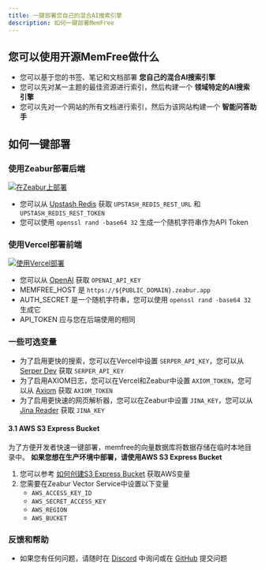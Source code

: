 ```yaml
---
title: 一键部署您自己的混合AI搜索引擎
description: 如何一键部署MemFree
---
```


## 您可以使用开源MemFree做什么

-   您可以基于您的书签、笔记和文档部署 **您自己的混合AI搜索引擎**
-   您可以先对某一主题的最佳资源进行索引，然后构建一个 **领域特定的AI搜索引擎**
-   您可以先对一个网站的所有文档进行索引，然后为该网站构建一个 **智能问答助手**

## 如何一键部署

<Steps>

### 使用Zeabur部署后端

<a href="https://zeabur.com/templates/CE71SC?referralCode=memfree">
    <img src="https://zeabur.com/button.svg" alt="在Zeabur上部署" />
</a>

-   您可以从 [Upstash Redis](https://upstash.com/docs/redis/overall/getstarted) 获取 `UPSTASH_REDIS_REST_URL` 和 `UPSTASH_REDIS_REST_TOKEN`
-   您可以使用 `openssl rand -base64 32` 生成一个随机字符串作为API Token

### 使用Vercel部署前端

<a href="https://vercel.com/new/clone?repository-url=https%3A%2F%2Fgithub.com%2Fmemfreeme%2Fmemfree&env=UPSTASH_REDIS_REST_URL,UPSTASH_REDIS_REST_TOKEN,OPENAI_API_KEY,SERPER_API_KEY,AUTH_SECRET&envDescription=https%3A%2F%2Fgithub.com%2Fmemfreeme%2Fmemfree%2Fblob%2Fmain%2Ffrontend%2Fenv-example&project-name=memfree&repository-name=memfree&demo-title=MemFree&demo-description=MemFree – 混合AI搜索引擎&demo-url=https%3A%2F%2Fwww.memfree.me%2F&demo-image=https%3A%2F%2Fwww.memfree.me%2Fog.png&root-directory=frontend">
    <img src="https://vercel.com/button" alt="使用Vercel部署" />
</a>

-   您可以从 [OpenAI](https://platform.openai.com) 获取 `OPENAI_API_KEY`
-   MEMFREE_HOST 是 `https://${PUBLIC_DOMAIN}.zeabur.app`
-   AUTH_SECRET 是一个随机字符串，您可以使用 `openssl rand -base64 32` 生成它
-   API_TOKEN 应与您在后端使用的相同

### 一些可选变量

-   为了启用更快的搜索，您可以在Vercel中设置 `SERPER_API_KEY`，您可以从 [Serper Dev](https://serper.dev) 获取 `SERPER_API_KEY`
-   为了启用AXIOM日志，您可以在Vercel和Zeabur中设置 `AXIOM_TOKEN`，您可以从 [Axiom](https://axiom.co) 获取 `AXIOM_TOKEN`
-   为了启用更快速的网页解析器，您可以在Zeabur中设置 `JINA_KEY`，您可以从 [Jina Reader](https://jina.ai/reader) 获取 `JINA_KEY`

#### 3.1 AWS S3 Express Bucket

为了方便开发者快速一键部署，memfree的向量数据库将数据存储在临时本地目录中。 **如果您想在生产环境中部署，请使用AWS S3 Express Bucket**

1. 您可以参考 [如何创建S3 Express Bucket](https://www.memfree.me/search?q=How%20To%20Create%20S3%20Express%20One%20zone%20Bucket%20and%20get%20ACCESS_KEY,%20SECRET%20KEY%20and%20BUCKET%20name) 获取AWS变量
2. 您需要在Zeabur Vector Service中设置以下变量
    - `AWS_ACCESS_KEY_ID`
    - `AWS_SECRET_ACCESS_KEY`
    - `AWS_REGION`
    - `AWS_BUCKET`

### 反馈和帮助

-   如果您有任何问题，请随时在 [Discord](https://discord.com/invite/7QqyMSTaRq) 中询问或在 [GitHub](https://github.com/memfreeme/memfree/issues) 提交问题

</Steps>